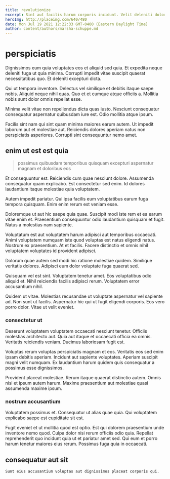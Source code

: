 ```yaml
---
title: revolutionize
excerpt: Sint aut facilis harum corporis incidunt. Velit deleniti dolorum ut quasi id officia corrupti perspiciatis asperiores. Veniam blanditiis sunt. Placeat soluta qui pariatur labore consequatur laborum. Nam accusamus animi et maiores ratione.
heroImg: http://placeimg.com/640/480
date: Mon Jul 19 2021 12:22:33 GMT-0400 (Eastern Daylight Time)
author: content/authors/marsha-schuppe.md
---
```

# perspiciatis

Dignissimos eum quia voluptates eos et aliquid sed quia. Et expedita neque deleniti fuga ut quia minima. Corrupti impedit vitae suscipit quaerat necessitatibus quo. Et deleniti excepturi dicta.
  
Qui ut tempora inventore. Delectus vel similique et debitis itaque saepe nobis. Aliquid neque nihil quas. Quo et et cumque atque officiis a. Mollitia nobis sunt dolor omnis repellat esse.
  
Minima velit vitae non repellendus dicta quas iusto. Nesciunt consequatur consequatur aspernatur quibusdam iure est. Odio mollitia atque ipsum.
  
Facilis sint nam qui sint quam minima maiores earum autem. Ut impedit laborum aut et molestiae aut. Reiciendis dolores aperiam natus non perspiciatis asperiores. Corrupti sint consequuntur nemo amet.

## enim ut est est quia

> possimus quibusdam temporibus quisquam excepturi aspernatur magnam et doloribus eos

Et consequuntur est. Reiciendis cum quae nesciunt dolore. Assumenda consequatur quam explicabo. Est consectetur sed enim. Id dolores laudantium itaque molestiae quia voluptatem.
  
Autem impedit pariatur. Qui ipsa facilis eum voluptatibus earum fuga tempora quisquam. Enim enim rerum est veniam esse.
  
Doloremque ut aut hic saepe quia quae. Suscipit modi iste rem et ea earum vitae enim et. Praesentium consequuntur odio laudantium quisquam et fugit. Natus a molestias nam sapiente.
  
Voluptatum est aut voluptatem harum adipisci aut temporibus occaecati. Animi voluptatem numquam iste quod voluptas est natus eligendi natus. Nostrum ex praesentium. At et facilis. Facere distinctio et omnis nihil voluptatem voluptates id provident adipisci.
  
Dolorum quae autem sed modi hic ratione molestiae quidem. Similique veritatis dolores. Adipisci eum dolor voluptate fuga quaerat sed.
  
Quisquam vel est sint. Voluptatem tenetur amet. Eos voluptatibus odio aliquid et. Nihil reiciendis facilis adipisci rerum. Voluptatem error accusantium nihil.
  
Quidem ut vitae. Molestias recusandae ut voluptate aspernatur vel sapiente ad. Non sunt ut facilis. Aspernatur hic qui ut fugit eligendi corporis. Eos vero porro dolor. Vitae ut velit eveniet.

### consectetur ut

Deserunt voluptatem voluptatem occaecati nesciunt tenetur. Officiis molestias architecto aut. Quia aut itaque et occaecati officia ea omnis. Veritatis reiciendis veniam. Ducimus laboriosam fugit est.
  
Voluptas rerum voluptas perspiciatis magnam et eos. Veritatis eos sed enim ipsam debitis aperiam. Incidunt aut sapiente voluptates. Aperiam suscipit magni velit numquam. Ex laudantium harum quidem quis consequatur a possimus esse dignissimos.
  
Provident placeat molestiae. Rerum itaque quaerat distinctio autem. Omnis nisi et ipsum autem harum. Maxime praesentium aut molestiae quasi assumenda maxime ipsum.

### nostrum accusantium

Voluptatem possimus et. Consequatur ut alias quae quia. Qui voluptatem explicabo saepe est cupiditate sit est.
  
Fugit eveniet et ut mollitia quod est optio. Est qui dolorem praesentium unde inventore nemo quod. Culpa dolor nisi rerum officiis odio quia. Repellat reprehenderit quo incidunt quia ut et pariatur amet sed. Qui eum et porro harum tenetur maiores eius rerum. Possimus fuga quia in occaecati.

## consequatur aut sit

```text
Sunt eius accusantium voluptas aut dignissimos placeat corporis qui.
```

